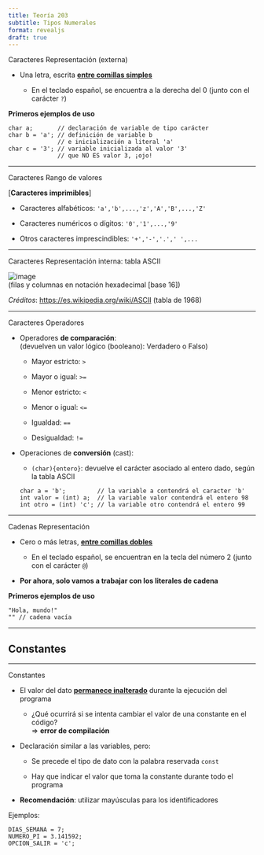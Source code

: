 ```yaml
---
title: Teoría 203
subtitle: Tipos Numerales
format: revealjs
draft: true
---
```


Caracteres Representación (externa)

-   Una letra, escrita [**entre comillas simples**]{.underline}

    -   En el teclado español, se encuentra a la derecha del 0 (junto
        con el carácter `?`)

**Primeros ejemplos de uso**

``` 
char a;       // declaración de variable de tipo carácter
char b = 'a'; // definición de variable b
              // e inicialización a literal 'a'
char c = '3'; // variable inicializada al valor '3'
              // que NO ES valor 3, ¡ojo!
```


---

Caracteres Rango de valores

[**Caracteres imprimibles**]

-   Caracteres alfabéticos: `'a','b',...,'z','A','B',...,'Z'`

-   Caracteres numéricos o dígitos: `'0','1',...,'9'`

-   Otros caracteres imprescindibles: `'+','-','.',' ',...`


---

Caracteres Representación interna: tabla ASCII


![image](images/tablaASCII.png){width=".75\\columnwidth"}\
(filas y columnas en notación hexadecimal \[base 16\])



*Créditos*: <https://es.wikipedia.org/wiki/ASCII> (tabla de 1968)



---

Caracteres Operadores

-   Operadores **de comparación**:\
    (devuelven un valor lógico (booleano): Verdadero o Falso)

    -   Mayor estricto: `>`

    -   Mayor o igual: `>=`

    -   Menor estricto: `<`

    -   Menor o igual: `<=`

    -   Igualdad: `==`

    -   Desigualdad: `!=`

-   Operaciones de **conversión** (cast):

    -   `(char){entero}`: devuelve el carácter asociado al entero dado,
        según la tabla ASCII

    ```{=html}
    <!-- -->
    ```
        char a = 'b';         // la variable a contendrá el caracter 'b'
        int valor = (int) a;  // la variable valor contendrá el entero 98
        int otro = (int) 'c'; // la variable otro contendrá el entero 99


---

Cadenas Representación

-   Cero o más letras, [**entre comillas dobles**]{.underline}

    -   En el teclado español, se encuentran en la tecla del número 2
        (junto con el carácter `@`)

-   **Por ahora, solo vamos a trabajar con los literales de cadena**

**Primeros ejemplos de uso**

    "Hola, mundo!"
    "" // cadena vacía

---

## Constantes

---

Constantes

-   El valor del dato [**permanece inalterado**]{.underline} durante la
    ejecución del programa

    -   ¿Qué ocurrirá si se intenta cambiar el valor de una constante en
        el código?\
        $\Rightarrow$ [**error de compilación**]{.alert}

-   Declaración similar a las variables, pero:

    -   Se precede el tipo de dato con la palabra reservada `const`

    -   Hay que indicar el valor que toma la constante durante todo el
        programa

-   **Recomendación**: utilizar mayúsculas para los identificadores

Ejemplos:


``` 
DIAS_SEMANA = 7;
NUMERO_PI = 3.141592;
OPCION_SALIR = 'c';
```

